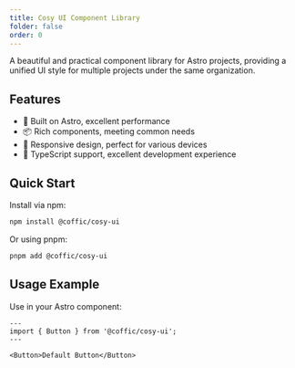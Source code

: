 ```yaml
---
title: Cosy UI Component Library
folder: false
order: 0
---
```


A beautiful and practical component library for Astro projects, providing a unified UI style for multiple projects under the same organization.

## Features

- 🚀 Built on Astro, excellent performance
- 📦 Rich components, meeting common needs
- 📱 Responsive design, perfect for various devices
- 🔧 TypeScript support, excellent development experience

## Quick Start

Install via npm:

```bash
npm install @coffic/cosy-ui
```

Or using pnpm:

```bash
pnpm add @coffic/cosy-ui
```

## Usage Example

Use in your Astro component:

```astro
---
import { Button } from '@coffic/cosy-ui';
---

<Button>Default Button</Button>
``` 